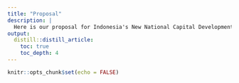 ```yaml
---
title: "Proposal"
description: |
  Here is our proposal for Indonesia's New National Capital Development Plan!
output: 
  distill::distill_article:
    toc: true
    toc_depth: 4
---
```


```r
knitr::opts_chunk$set(echo = FALSE)
```


